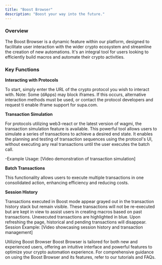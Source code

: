 ```yaml
---
title: "Boost Browser"
description: "Boost your way into the future."
---
```


### Overview

The Boost Browser is a dynamic feature within our platform, designed to facilitate user interaction with the wider crypto ecosystem and streamline the creation of new automations. It's an integral tool for users looking to efficiently build macros and automate their crypto activities.

### Key Functions

**Interacting with Protocols**

To start, simply enter the URL of the crypto protocol you wish to interact with. Note: Some (dApps) may block iframes. If this occurs, alternative interaction methods must be used, or contact the protocol developers and request ti enable iframe support for supa.com.

**Transaction Simulation**

For protocols utilizing web3-react or the latest version of wagmi, the transaction simulation feature is available. This powerful tool allows users to simulate a series of transactions to achieve a desired end state. It enables the planning and testing of transaction sequences using the protocol's UI, without executing any real transactions until the user executes the batch call.

-Example Usage: [Video demonstration of transaction simulation]

**Batch Transactions**

This functionality allows users to execute multiple transactions in one consolidated action, enhancing efficiency and reducing costs.

**Session History**

Transactions executed in Boost mode appear grayed out in the transaction history stack but remain visible. These transactions will not be re-executed but are kept in view to assist users in creating macros based on past transactions. Unexecuted transactions are highlighted in blue. Upon refreshing the page, historical and pending transactions will disappear.
Session Example: [Video showcasing session history and transaction management]

Utilizing Boost Browser
Boost Browser is tailored for both new and experienced users, offering an intuitive interface and powerful features to optimize your crypto automation experience.
For comprehensive guidance on using the Boost Browser and its features, refer to our tutorials and FAQs.
